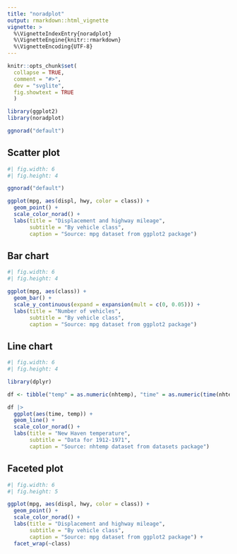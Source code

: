 ```yaml
---
title: "noradplot"
output: rmarkdown::html_vignette
vignette: >
  %\VignetteIndexEntry{noradplot}
  %\VignetteEngine{knitr::rmarkdown}
  %\VignetteEncoding{UTF-8}
---
```


```r
knitr::opts_chunk$set(
  collapse = TRUE,
  comment = "#>",
  dev = "svglite",
  fig.showtext = TRUE
  )
```

```r
library(ggplot2)
library(noradplot)

ggnorad("default")

```

## Scatter plot
```r
#| fig.width: 6
#| fig.height: 4

ggnorad("default")

ggplot(mpg, aes(displ, hwy, color = class)) + 
  geom_point() +
  scale_color_norad() +
  labs(title = "Displacement and highway mileage",
       subtitle = "By vehicle class",
       caption = "Source: mpg dataset from ggplot2 package")
```

## Bar chart
```r
#| fig.width: 6
#| fig.height: 4

ggplot(mpg, aes(class)) + 
  geom_bar() +
  scale_y_continuous(expand = expansion(mult = c(0, 0.05))) +
  labs(title = "Number of vehicles",
       subtitle = "By vehicle class",
       caption = "Source: mpg dataset from ggplot2 package")
```

## Line chart
```r
#| fig.width: 6
#| fig.height: 4

library(dplyr)

df <- tibble("temp" = as.numeric(nhtemp), "time" = as.numeric(time(nhtemp))) 

df |> 
  ggplot(aes(time, temp)) + 
  geom_line() +
  scale_color_norad() +
  labs(title = "New Haven temperature",
       subtitle = "Data for 1912-1971",
       caption = "Source: nhtemp dataset from datasets package")
```

## Faceted plot
```r
#| fig.width: 6
#| fig.height: 5

ggplot(mpg, aes(displ, hwy, color = class)) + 
  geom_point() +
  scale_color_norad() +
  labs(title = "Displacement and highway mileage",
       subtitle = "By vehicle class",
       caption = "Source: mpg dataset from ggplot2 package") +
  facet_wrap(~class)
```
